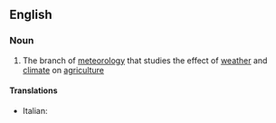 ==English==

===Noun===
{{en-noun|-}}

# The branch of [[meteorology]] that studies the effect of [[weather]] and [[climate]]  on [[agriculture]]

====Translations====
{{top}}
* Italian: {{t+|it|agrometeorologia|f}}
{{mid}}

{{bottom}}